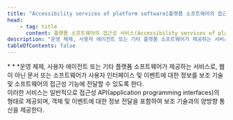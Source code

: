 ```yaml
---
title: "Accessibility services of platform software[플랫폼 소프트웨어의 접근성 서비스]"
head:
    - tag: title
      content: 플랫폼 소프트웨어의 접근성 서비스(Accessibility services of platform software)
description: "운영 체제, 사용자 에이전트 또는 기타 플랫폼 소프트웨어가 제공하는 서비스로, 웹이 아닌 문서 또는 소프트웨어가 사용자 인터페이스 및 이벤트에 대한 정보를 보조 기술 및 소프트웨어의 접근성 기능에 전달할 수 있도록 한다."
tableOfContents: false
---
```


<Badge text="WCAG2ICT" variant="note" size="large" />
* * *운영 체제, 사용자 에이전트 또는 기타 플랫폼 소프트웨어가 제공하는 서비스로, 웹이 아닌 문서 또는 소프트웨어가 사용자 인터페이스 및 이벤트에 대한 정보를 보조 기술 및 소프트웨어의 접근성 기능에 전달할 수 있도록 한다.

<Aside title="참고">
이러한 서비스는 일반적으로 접근성 API(<span lang="en">application programming interfaces</span>)의 형태로 제공되며, 객체 및 이벤트에 대한 정보 전달을 포함하여 보조 기술과의 양방향 통신을 제공한다.
</Aside>
